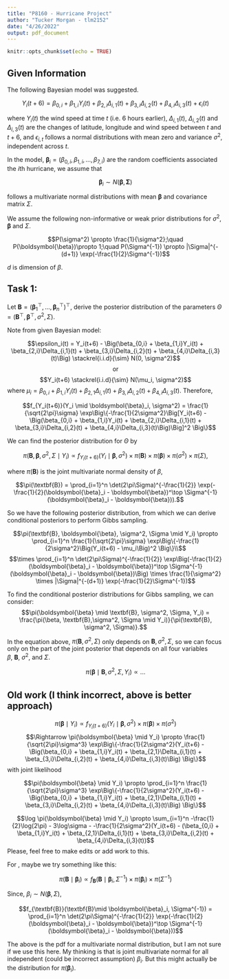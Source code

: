 ```yaml
---
title: "P8160 - Hurricane Project"
author: "Tucker Morgan - tlm2152"
date: "4/26/2022"
output: pdf_document
---
```


```r
knitr::opts_chunk$set(echo = TRUE)
```

## Given Information

The following Bayesian model was suggested.  

$$Y_{i}(t+6) =\beta_{0,i}+\beta_{1,i}Y_{i}(t) + \beta_{2,i}\Delta_{i,1}(t)+
\beta_{3,i}\Delta_{i,2}(t) +\beta_{4,i}\Delta_{i,3}(t)  + \epsilon_{i}(t)$$  

where $Y_{i}(t)$ the wind speed at time $t$ (i.e. 6 hours earlier),  $\Delta_{i,1}(t)$, $\Delta_{i,2}(t)$ and $\Delta_{i,3}(t)$ are the changes of latitude, longitude and wind speed between $t$ and $t+6$, and $\epsilon_{i,t}$ follows a  normal distributions with mean zero and variance $\sigma^2$, independent across $t$. 

In the model,  $\boldsymbol{\beta}_{i} =  (\beta_{0,i},\beta_{1,i},...,\beta_{7,i})$ are the random coefficients associated the $i$th hurricane, we assume that 

$$\boldsymbol{\beta}_{i} \sim N(\boldsymbol{\beta}, \boldsymbol{\Sigma})$$

follows a multivariate normal distributions with mean $\boldsymbol{\beta}$ and covariance matrix $\Sigma$.

We assume the following non-informative or weak prior distributions for $\sigma^2$, $\boldsymbol{\beta}$ and $\Sigma$.

$$P(\sigma^2) \propto \frac{1}{\sigma^2};\quad P(\boldsymbol{\beta})\propto 1;\quad P(\Sigma^{-1}) \propto 
|\Sigma|^{-(d+1)} \exp(-\frac{1}{2}\Sigma^{-1})$$

$d$ is dimension of $\beta$.

## Task 1:
Let $\textbf{B} = (\boldsymbol{\beta}_1^\top,..., \boldsymbol{\beta}_n^\top)^\top$, derive the posterior distribution of the parameters $\Theta = (\textbf{B}^\top, \boldsymbol{\beta}^\top, \sigma^2, \Sigma)$.

Note from given Bayesian model:

$$\epsilon_i(t) = Y_i(t+6) - \Big(\beta_{0,i} + \beta_{1,i}Y_i(t) + \beta_{2,i}\Delta_{i,1}(t) + \beta_{3,i}\Delta_{i,2}(t) + \beta_{4,i}\Delta_{i,3}(t)\Big) \stackrel{i.i.d}{\sim} N(0, \sigma^2)$$
$$\text{or}$$
$$Y_i(t+6) \stackrel{i.i.d}{\sim} N(\mu_i, \sigma^2)$$
where $\mu_i = \beta_{0,i} + \beta_{1,i}Y_i(t) + \beta_{2,1}\Delta_{i,1}(t) + \beta_{3,i}\Delta_{i,2}(t) + \beta_{4,i}\Delta_{i,3}(t)$. Therefore,

$$f_{Y_i(t+6)}(Y_i \mid \boldsymbol{\beta}_i,  \sigma^2) = \frac{1}{\sqrt{2\pi}\sigma} \exp\Big\{-\frac{1}{2\sigma^2}\Big[Y_i(t+6) - \Big(\beta_{0,i} + \beta_{1,i}Y_i(t) + \beta_{2,i}\Delta_{i,1}(t) + \beta_{3,i}\Delta_{i,2}(t) + \beta_{4,i}\Delta_{i,3}(t)\Big)\Big]^2 \Big\}$$

We can find the posterior distribution for $\Theta$ by

$$\pi(\textbf{B}, \boldsymbol{\beta}, \sigma^2, \Sigma \mid Y_i) \propto f_{Y_i(t+6)}(Y_i \mid \boldsymbol{\beta},  \sigma^2) \times \pi(\textbf{B}) \times \pi(\boldsymbol{\beta}) \times \pi(\sigma^2) \times \pi(\Sigma),$$

where $\pi(\textbf{B})$ is the joint multivariate normal density of $\beta$,

$$\pi(\textbf{B}) = \prod_{i=1}^n \det(2\pi\Sigma)^{-\frac{1}{2}} \exp(-\frac{1}{2}(\boldsymbol{\beta}_i - \boldsymbol{\beta})^\top \Sigma^{-1}(\boldsymbol{\beta}_i - \boldsymbol{\beta})).$$

So we have the following posterior distribution, from which we can derive conditional posteriors to perform Gibbs sampling.

$$\pi(\textbf{B}, \boldsymbol{\beta}, \sigma^2, \Sigma \mid Y_i) \propto \prod_{i=1}^n \frac{1}{\sqrt{2\pi}\sigma} \exp\Big\{-\frac{1}{2\sigma^2}\Big(Y_i(t+6) - \mu_i\Big)^2 \Big\}\\$$
$$\times \prod_{i=1}^n \det(2\pi\Sigma)^{-\frac{1}{2}} \exp\Big(-\frac{1}{2}(\boldsymbol{\beta}_i - \boldsymbol{\beta})^\top \Sigma^{-1}(\boldsymbol{\beta}_i - \boldsymbol{\beta})\Big) \times \frac{1}{\sigma^2} \times |\Sigma|^{-(d+1)} \exp(-\frac{1}{2}\Sigma^{-1})$$

To find the conditional posterior distributions for Gibbs sampling, we can consider:
$$\pi(\boldsymbol{\beta} \mid \textbf{B}, \sigma^2, \Sigma, Y_i) = \frac{\pi(\beta, \textbf{B},\sigma^2, \Sigma \mid Y_i)}{\pi(\textbf{B}, \sigma^2, \Sigma)}.$$

In the equation above, $\pi(\textbf{B}, \sigma^2, \Sigma)$ only depends on $\textbf{B}, \sigma^2, \Sigma$, so we can focus only on the part of the joint posterior that depends on all four variables $\beta,\ \textbf{B},\ \sigma^2$, and $\Sigma$.

$$\pi(\boldsymbol{\beta} \mid \textbf{B}, \sigma^2, \Sigma, Y_i) \propto ...$$

## Old work (I think incorrect, above is better approach)

$$\pi(\boldsymbol{\beta} \mid Y_i) \propto f_{Y_i(t+6)}(Y_i \mid \boldsymbol{\beta},  \sigma^2) \times \pi(\boldsymbol{\beta}) \times \pi(\sigma^2)$$
$$\Rightarrow \pi(\boldsymbol{\beta} \mid Y_i) \propto \frac{1}{\sqrt{2\pi}\sigma^3} \exp\Big\{-\frac{1}{2\sigma^2}(Y_i(t+6) - \Big(\beta_{0,i} + \beta_{1,i}Y_i(t) + \beta_{2,1}\Delta_{i,1}(t) + \beta_{3,i}\Delta_{i,2}(t) + \beta_{4,i}\Delta_{i,3}(t)\Big) \Big\}$$
with joint likelihood

$$\pi(\boldsymbol{\beta} \mid Y_i) \propto \prod_{i=1}^n \frac{1}{\sqrt{2\pi}\sigma^3} \exp\Big\{-\frac{1}{2\sigma^2}(Y_i(t+6) - \Big(\beta_{0,i} + \beta_{1,i}Y_i(t) + \beta_{2,1}\Delta_{i,1}(t) + \beta_{3,i}\Delta_{i,2}(t) + \beta_{4,i}\Delta_{i,3}(t)\Big) \Big\}$$

$$\log \pi(\boldsymbol{\beta} \mid Y_i) \propto \sum_{i=1}^n -\frac{1}{2}\log(2\pi) - 3\log\sigma - -\frac{1}{2\sigma^2}(Y_i(t+6) - (\beta_{0,i} + \beta_{1,i}Y_i(t) + \beta_{2,1}\Delta_{i,1}(t) + \beta_{3,i}\Delta_{i,2}(t) + \beta_{4,i}\Delta_{i,3}(t))$$
Please, feel free to make edits or add work to this.

For \textbf{B}, maybe we try something like this:

$$\pi(\textbf{B} \mid \boldsymbol{\beta}_i) \propto f_{\textbf{B}}(\textbf{B}\mid \boldsymbol{\beta}_i, \Sigma^{-1}) \times \pi(\boldsymbol{\beta}_i) \times \pi(\Sigma^{-1})$$

Since, $\beta_i \sim N(\boldsymbol{\beta}, \Sigma)$,

$$f_{\textbf{B}}(\textbf{B}\mid \boldsymbol{\beta}_i, \Sigma^{-1}) = \prod_{i=1}^n \det(2\pi\Sigma)^{-\frac{1}{2}} \exp(-\frac{1}{2}(\boldsymbol{\beta}_i - \boldsymbol{\beta})^\top \Sigma^{-1}(\boldsymbol{\beta}_i - \boldsymbol{\beta}))$$

The above is the pdf for a multivariate normal distribution, but I am not sure if we use this here. My thinking is that \textbf{B} is joint multivariate normal for all independent (could be incorrect assumption) $\beta_i$. But this might actually be the distribution for $\pi(\boldsymbol{\beta}_i)$.